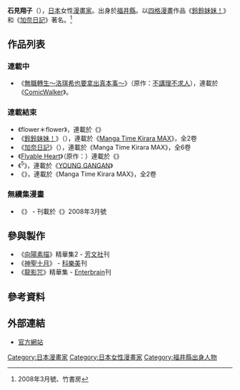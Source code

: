 {{Infobox 漫畫家
|姓名 = 石見翔子
|畫像 = 
|畫像尺寸 = 
|附註 = 
|日語原文 = 石見 翔子
|假名 = いわみ しょうこ
|羅馬字 = Iwami Shōko 
|出生日期 = 3月19日
|出生地點 = {{JPN}}[[福井縣|福井縣]]
|職業 = [[漫畫家|漫畫家]]
|活躍時期 = 
|類型 = 
|代表作 = 《[[鈴鈴妹妹！|鈴鈴妹妹！]]》 <br>《[[加奈日記|加奈日記]]》
|獎項 = 
|簽名 = 
|官方網站 = [http://www013.upp.so-net.ne.jp/anzendaiichi/index.html 官方網站]
}}
{{japanese|japanese=石見 翔子|kana=いわみ しょうこ|romaji=Iwami Shōko}}

'''石見翔子'''（{{bd||3月19日|||Iwami Shoko}}），[[日本|日本]]女性[[漫畫家|漫畫家]]。出身於[[福井縣|福井縣]]。以[[四格漫畫|四格漫畫]]作品《[[鈴鈴妹妹！|鈴鈴妹妹！]]》和《[[加奈日記|加奈日記]]》著名。<ref>{{lang|ja|『まんが家さんプレイバック』　「まんがライフオリジナル」}}2008年3月號、竹書房</ref>

== 作品列表 ==
=== 連載中 ===
*《[[無職轉生～到了異世界就拿出真本事～|無職轉生～洛琪希也要拿出真本事～]]》（原作：[[不講理不求人|不講理不求人]]），連載於《[[ComicWalker|ComicWalker]]》。

=== 連載結束 ===
*《flower＊flower》，連載於《{{tsl|ja|コミック百合姫S|Comic百合姫S}}》
*《[[鈴鈴妹妹！|鈴鈴妹妹！]]》（{{lang|ja|スズナリ!}}），連載於《[[Manga_Time_Kirara_MAX|Manga Time Kirara MAX]]》，全2卷
*《[[加奈日記|加奈日記]]》（{{lang|ja|かなめも}}），連載於《Manga Time Kirara MAX》，全6卷
*《[[Flyable_Heart|Flyable Heart]]》（原作：{{tsl|ja|ソフパル#ユニゾンシフト：ブロッサム|SOFTPAL#UNiSONSHIFT|UNiSONSHIFT}}）連載於《{{tsl|ja|電撃G's Festival!#電撃G's Festival! COMIC|電撃G's Festival!#電撃G's Festival! COMIC|電撃G's Festival! COMIC}}》
*《{{lang|ja|ま}}<sup>5</sup>》，連載於《[[YOUNG_GANGAN|YOUNG GANGAN]]》
*《{{lang|ja|しょーがくせいのあたまのなか}}》，連載於《Manga Time Kirara MAX》，全2卷

=== 無續集漫畫 ===
* 《{{lang|ja|ぐるぐる}}》 - 刊載於《{{tsl|ja|まんがライフオリジナル|Manga Life Original}}》2008年3月號

== 參與製作 ==
* 《[[向陽素描|向陽素描]]》精華集2 - [[芳文社|芳文社]]刊
* 《[[神聖十月|神聖十月]]》{{lang|ja|ロリ見参! 超公式アンソロジーコミック}} - [[科樂美|科樂美]]刊
* 《[[龍影咒|龍影咒]]》精華集 - [[Enterbrain|Enterbrain]]刊

==參考資料==
{{reflist}}

==外部連結==
* {{ja}}[http://www013.upp.so-net.ne.jp/anzendaiichi/index.html 官方網站] {{Wayback|url=http://www013.upp.so-net.ne.jp/anzendaiichi/index.html |date=20090709192151 }}

{{DEFAULTSORT:Iwami Shoko}}
[[Category:日本漫畫家|Category:日本漫畫家]]
[[Category:日本女性漫畫家|Category:日本女性漫畫家]]
[[Category:福井縣出身人物|Category:福井縣出身人物]]